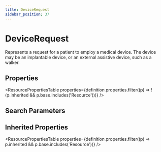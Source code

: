 ```yaml
---
title: DeviceRequest
sidebar_position: 37
---
```



# DeviceRequest

Represents a request for a patient to employ a medical device. The device may be an implantable device, or an external assistive device, such as a walker.

## Properties

<ResourcePropertiesTable properties={definition.properties.filter((p) => !(p.inherited && p.base.includes('Resource')))} />

## Search Parameters

<SearchParamsTable searchParams={definition.searchParameters} />

## Inherited Properties

<ResourcePropertiesTable properties={definition.properties.filter((p) => p.inherited && p.base.includes('Resource'))} />


